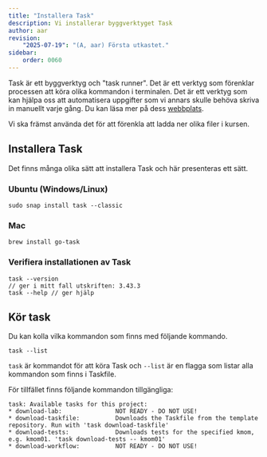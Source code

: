 ```yaml
---
title: "Installera Task" 
description: Vi installerar byggverktyget Task 
author: aar
revision:
    "2025-07-19": "(A, aar) Första utkastet."
sidebar:
    order: 0060
---
```


Task är ett byggverktyg och "task runner". Det är ett verktyg som förenklar processen att köra olika kommandon i terminalen. Det är ett verktyg som kan hjälpa oss att automatisera uppgifter som vi annars skulle behöva skriva in manuellt varje gång. Du kan läsa mer på dess [webbplats](https://taskfile.dev/).

Vi ska främst använda det för att förenkla att ladda ner olika filer i kursen.

## Installera Task

Det finns många olika sätt att installera Task och här presenteras ett sätt.

### Ubuntu (Windows/Linux)


```console title="Installera Task med Snap."
sudo snap install task --classic
```

### Mac

```console title="Installera Task med Homebrew."
brew install go-task
```

### Verifiera installationen av Task

```console title="Verifiera installationen av Task"
task --version
// ger i mitt fall utskriften: 3.43.3
task --help // ger hjälp
```

## Kör task

Du kan kolla vilka kommandon som finns med följande kommando.

```console title="Lista kommandon i Taskfile."
task --list
```

`task` är kommandot för att köra Task och `--list` är en flagga som listar alla kommandon som finns i Taskfile.

För tillfället finns följande kommandon tillgängliga:

```
task: Available tasks for this project:
* download-lab:               NOT READY - DO NOT USE!
* download-taskfile:          Downloads the Taskfile from the template repository. Run with 'task download-taskfile'
* download-tests:             Downloads tests for the specified kmom, e.g. kmom01. 'task download-tests -- kmom01'
* download-workflow:          NOT READY - DO NOT USE!
```
